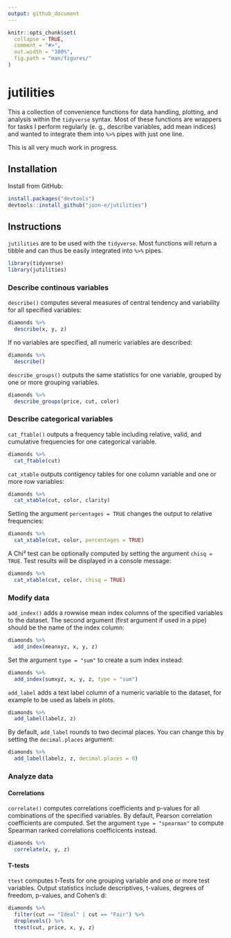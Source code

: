 ```yaml
---
output: github_document
---
```


<!-- README.md is generated from README.Rmd. Please edit that file -->

```r
knitr::opts_chunk$set(
  collapse = TRUE,
  comment = "#>",
  out.width = "100%",
  fig.path = "man/figures/"
)
```
# jutilities

This a collection of convenience functions for data handling, plotting, and analysis within the `tidyverse` syntax. Most of these functions are wrappers for tasks I perform regularly (e. g., describe variables, add mean indices) and wanted to integrate them into `%>%` pipes with just one line.

This is all very much work in progress.

## Installation

Install from GitHub:

``` r
install.packages("devtools")
devtools::install_github("joon-e/jutilities")
```

## Instructions

`jutilities` are to be used with the `tidyverse`. Most functions will return a tibble and can thus be easily integrated into `%>%` pipes.

```r
library(tidyverse)
library(jutilities)
```

### Describe continous variables

`describe()` computes several measures of central tendency and variability for all specified variables:

```r
diamonds %>% 
  describe(x, y, z)
```

If no variables are specified, all numeric variables are described:

```r
diamonds %>% 
  describe()
```

`describe_groups()` outputs the same statistics for one variable, grouped by one or more grouping variables.

```r
diamonds %>% 
  describe_groups(price, cut, color)
```
 
### Describe categorical variables

`cat_ftable()` outputs a frequency table including relative, valid, and cumulative frequencies for one categorical variable.

```r
diamonds %>% 
  cat_ftable(cut)
```

`cat_xtable` outputs contigency tables for one column variable and one or more row variables:

```r
diamonds %>% 
  cat_xtable(cut, color, clarity)
```

Setting the argument `percentages = TRUE` changes the output to relative frequencies:

```r
diamonds %>% 
  cat_xtable(cut, color, percentages = TRUE)
```

A Chi² test can be optionally computed by setting the argument `chisq = TRUE`. Test results will be displayed in a console message:

```r
diamonds %>% 
  cat_xtable(cut, color, chisq = TRUE)
```

### Modify data

`add_index()` adds a rowwise mean index columns of the specified variables to the dataset. The second argument (first argument if used in a pipe) should be the name of the index column:

```r
diamonds %>%
  add_index(meanxyz, x, y, z)
```

Set the argument `type = "sum"` to create a sum index instead:

```r
diamonds %>% 
  add_index(sumxyz, x, y, z, type = "sum")
```

`add_label` adds a text label column of a numeric variable to the dataset, for example to be used as labels in plots. 

```r
diamonds %>% 
  add_label(labelz, z)
```

By default, `add_label` rounds to two decimal places. You can change this by setting the `decimal.places` argument:

```r
diamonds %>% 
  add_label(labelz, z, decimal.places = 0)
```

### Analyze data

#### Correlations

`correlate()` computes correlations coefficients and p-values for all combinations of the specified variables. By default, Pearson correlation coefficients are computed. Set the argument `type = "spearman"` to compute Spearman ranked correlations coefficicents instead.

```r
diamonds %>% 
  correlate(x, y, z)
```

#### T-tests

`ttest` computes t-Tests for one grouping variable and one or more test variables. Output statistics include descriptives, t-values, degrees of freedom, p-values, and Cohen's d:

```r
diamonds %>% 
  filter(cut == "Ideal" | cut == "Fair") %>% 
  droplevels() %>% 
  ttest(cut, price, x, y, z)
```

